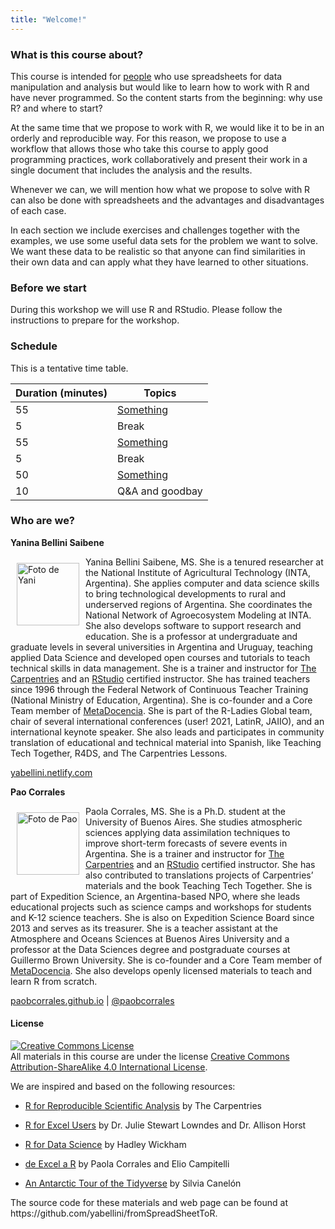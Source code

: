 ```yaml
---
title: "Welcome!"
---
```


### What is this course about?

This course is intended for [people](personas.html) who use spreadsheets for data manipulation and analysis but would like to learn how to work with R and have never programmed. So the content starts from the beginning: why use R? and where to start?

At the same time that we propose to work with R, we would like it to be in an orderly and reproducible way. For this reason, we propose to use a workflow that allows those who take this course to apply good programming practices, work collaboratively and present their work in a single document that includes the analysis and the results.

Whenever we can, we will mention how what we propose to solve with R can also be done with spreadsheets and the advantages and disadvantages of each case.

In each section we include exercises and challenges together with the examples, we use some useful data sets for the problem we want to solve. We want these data to be realistic so that anyone can find similarities in their own data and can apply what they have learned to other situations.

### Before we start

During this workshop we will use R and RStudio. Please follow the instructions to prepare for the workshop.

### Schedule

This is a tentative time table. 

|Duration (minutes) |Topics|
|:---|----------|
|55  | [Something](01_intro.html) |
|5   | Break |
|55  | [Something](03_graficado.html) |
|5   | Break |
|50  | [Something](04_calculos.html) |
|10 | Q&A and goodbay |

### Who are we? 

**Yanina Bellini Saibene**

<img src="img/pao_circle.png" alt="Foto de Yani" width="100" height="100" align="left" style="margin:10px"/>

Yanina Bellini Saibene, MS. She is a tenured researcher at the National Institute of Agricultural Technology (INTA, Argentina). She applies computer and data science skills to bring technological developments to rural and underserved regions of Argentina. She coordinates the National Network of Agroecosystem Modeling at INTA. She also develops software to support research and education. She is a professor at undergraduate and graduate levels in several universities in Argentina and Uruguay, teaching applied Data Science and developed open courses and tutorials to teach technical skills in data management. She is a trainer and instructor for [The Carpentries](https://carpentries.org/) and an [RStudio](https://education.rstudio.com/trainers/people/bellini_saibene+yanina/) certified instructor. She has trained teachers since 1996 through the Federal Network of Continuous Teacher Training (National Ministry of Education, Argentina). She is co-founder and a Core Team member of [MetaDocencia](http://metadocencia.org/). She is part of the R-Ladies Global team, chair of several international conferences (user! 2021, LatinR, JAIIO), and an international keynote speaker. She also leads and participates in community translation of educational and technical material into Spanish, like Teaching Tech Together, R4DS, and The Carpentries Lessons. 

[yabellini.netlify.com](https://yabellini.netlify.com/)

**Pao Corrales**

<img src="img/pao_circle.png" alt="Foto de Pao" width="100" height="100" align="left" style="margin:10px"/> Paola Corrales, MS. She is a Ph.D. student at the University of Buenos Aires. She studies atmospheric sciences applying data assimilation techniques to improve short-term forecasts of severe events in Argentina. She is a trainer and instructor for [The Carpentries](https://carpentries.org/) and an [RStudio](https://education.rstudio.com/trainers/people/corrales+paola/) certified instructor. She has also contributed to translations projects of Carpentries’ materials and the book Teaching Tech Together. She is part of Expedition Science, an Argentina-based NPO, where she leads educational projects such as science camps and workshops for students and K-12 science teachers. She is also on Expedition Science Board since 2013 and serves as its treasurer. She is a teacher assistant at the Atmosphere and Oceans Sciences at Buenos Aires University and a professor at the Data Sciences degree and postgraduate courses at Guillermo Brown University.  She is co-founder and a Core Team member of [MetaDocencia](http://metadocencia.org/). She also develops openly licensed materials to teach and learn R from scratch. 

[paobcorrales.github.io](https://github.com/paocorrales) | [\@paobcorrales](https://twitter.com/PaobCorrales)


#### License

<a rel="license" href="https://creativecommons.org/licenses/by-sa/4.0/deed.es_ES"><img alt="Creative Commons License" style="border-width:0" src="https://i.creativecommons.org/l/by-sa/4.0/88x31.png" /></a><br />
All materials in this course are under the license <a rel="license" href="https://creativecommons.org/licenses/by-sa/4.0/deed.es_ES">Creative Commons Attribution-ShareAlike 4.0 International License</a>.

We are inspired and based on the following resources:

* [R for Reproducible Scientific Analysis](https://swcarpentry.github.io/r-novice-gapminder/) by The Carpentries

* [R for Excel Users](https://rstudio-conf-2020.github.io/r-for-excel/) by Dr. Julie Stewart Lowndes and Dr. Allison Horst

* [R for Data Science](https://r4ds.had.co.nz/) by Hadley Wickham

* [de Excel a R](https://paocorrales.github.io/deExcelaR/) by Paola Corrales and Elio Campitelli

* [An Antarctic Tour of the Tidyverse](https://silvia.rbind.io/talk/2020-08-31-tour-of-the-tidyverse/) by Silvia Canelón

The source code for these materials and web page can be found at https://github.com/yabellini/fromSpreadSheetToR.
